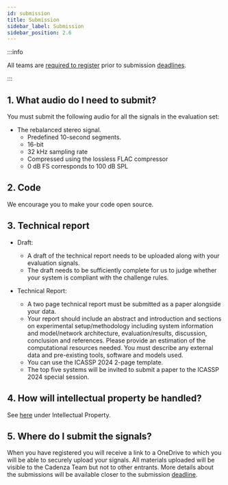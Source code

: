 ```yaml
---
id: submission
title: Submission
sidebar_label: Submission
sidebar_position: 2.6
---
```


:::info

All teams are [required to register](registration) prior to submission [deadlines](key_dates).

:::

## 1. What audio do I need to submit?

You must submit the following audio for all the signals in the evaluation set:
* The rebalanced stereo signal.
    * Predefined 10-second segments.
    * 16-bit
    * 32 kHz sampling rate
    * Compressed using the lossless FLAC compressor
	* 0 dB FS corresponds to 100 dB SPL

## 2. Code

We encourage you to make your code open source.

## 3. Technical report

* Draft:
    * A draft of the technical report needs to be uploaded along with your evaluation signals.
    * The draft needs to be sufficiently complete for us to judge whether your system is compliant with the challenge rules.
	
* Technical Report:
    * A two page technical report must be submitted as a paper alongside your data.
    * Your report should include an abstract and introduction and sections on experimental setup/methodology including system information
      and model/network architecture, evaluation/results, discussion, conclusion and references.
      Please provide an estimation of the computational resources needed. You must describe any external data and pre-existing tools, software and models used.
    * You can use the ICASSP 2024 2-page template.
    * The top five systems will be invited to submit a paper to the ICASSP 2024 special session.

## 4. How will intellectual property be handled?

See [here](rules#7-intellectual-property) under Intellectual Property.

## 5. Where do I submit the signals?

When you have registered you will receive a link to a OneDrive to which you will be able to securely upload your signals.
All materials uploaded will be visible to the Cadenza Team but not to other entrants.
More details about the submissions will be available closer to the submission [deadline](key_dates).

[//]: # (Your processed signals should be named using the conventions used by the baseline system:)

[//]: # ()
[//]: # (* Task 1: `<Listener ID>/<Song Name>/<Listener ID>_<Song Name>_remix.wav`)

[//]: # ()
[//]: # (These should be placed in a directory whose name is the unique team ID that you will be sent, e.g., `submission_E001` and  then packaged using `zip` or `tar` or any standard packaging tool.)

[//]: # ()
